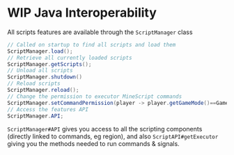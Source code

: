 # WIP Java Interoperability

All scripts features are available through the `ScriptManager` class

```java
// Called on startup to find all scripts and load them
ScriptManager.load();
// Retrieve all currently loaded scripts
ScriptManager.getScripts();
// Unload all scripts
ScriptManager.shutdown()
// Reload scripts
ScriptManager.reload();
// Change the permission to executor MineScript commands
ScriptManager.setCommandPermission(player -> player.getGameMode()==GameMode.CREATIVE);
// Access the features API
ScriptManager.API;
```

`ScriptManager#API` gives you access to all the scripting components (directly linked to commands, eg region), and also `ScriptAPI#getExecutor` giving you the methods needed to run commands & signals.
